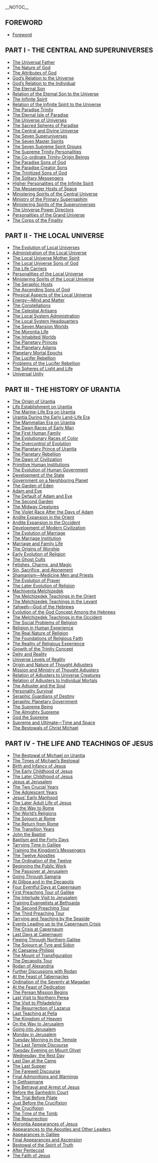 __NOTOC__

== FOREWORD ==

* [[The_Urantia_Book_Paper_0|Foreword]]
== PART I - THE CENTRAL AND SUPERUNIVERSES ==

* [[The_Urantia_Book_Paper_1|The Universal Father]]
* [[The_Urantia_Book_Paper_2|The Nature of God]]
* [[The_Urantia_Book_Paper_3|The Attributes of God]]
* [[The_Urantia_Book_Paper_4|God’s Relation to the Universe]]
* [[The_Urantia_Book_Paper_5|God’s Relation to the Individual]]
* [[The_Urantia_Book_Paper_6|The Eternal Son]]
* [[The_Urantia_Book_Paper_7|Relation of the Eternal Son to the Universe]]
* [[The_Urantia_Book_Paper_8|The Infinite Spirit]]
* [[The_Urantia_Book_Paper_9|Relation of the Infinite Spirit to the Universe]]
* [[The_Urantia_Book_Paper_10|The Paradise Trinity]]
* [[The_Urantia_Book_Paper_11|The Eternal Isle of Paradise]]
* [[The_Urantia_Book_Paper_12|The Universe of Universes]]
* [[The_Urantia_Book_Paper_13|The Sacred Spheres of Paradise]]
* [[The_Urantia_Book_Paper_14|The Central and Divine Universe]]
* [[The_Urantia_Book_Paper_15|The Seven Superuniverses]]
* [[The_Urantia_Book_Paper_16|The Seven Master Spirits]]
* [[The_Urantia_Book_Paper_17|The Seven Supreme Spirit Groups]]
* [[The_Urantia_Book_Paper_18|The Supreme Trinity Personalities]]
* [[The_Urantia_Book_Paper_19|The Co-ordinate Trinity-Origin Beings]]
* [[The_Urantia_Book_Paper_20|The Paradise Sons of God]]
* [[The_Urantia_Book_Paper_21|The Paradise Creator Sons]]
* [[The_Urantia_Book_Paper_22|The Trinitized Sons of God]]
* [[The_Urantia_Book_Paper_23|The Solitary Messengers]]
* [[The_Urantia_Book_Paper_24|Higher Personalities of the Infinite Spirit]]
* [[The_Urantia_Book_Paper_25|The Messenger Hosts of Space]]
* [[The_Urantia_Book_Paper_26|Ministering Spirits of the Central Universe]]
* [[The_Urantia_Book_Paper_27|Ministry of the Primary Supernaphim]]
* [[The_Urantia_Book_Paper_28|Ministering Spirits of the Superuniverses]]
* [[The_Urantia_Book_Paper_29|The Universe Power Directors]]
* [[The_Urantia_Book_Paper_30|Personalities of the Grand Universe]]
* [[The_Urantia_Book_Paper_31|The Corps of the Finality]]
== PART II - THE LOCAL UNIVERSE ==

* [[The_Urantia_Book_Paper_32|The Evolution of Local Universes]]
* [[The_Urantia_Book_Paper_33|Administration of the Local Universe]]
* [[The_Urantia_Book_Paper_34|The Local Universe Mother Spirit]]
* [[The_Urantia_Book_Paper_35|The Local Universe Sons of God]]
* [[The_Urantia_Book_Paper_36|The Life Carriers]]
* [[The_Urantia_Book_Paper_37|Personalities of the Local Universe]]
* [[The_Urantia_Book_Paper_38|Ministering Spirits of the Local Universe]]
* [[The_Urantia_Book_Paper_39|The Seraphic Hosts]]
* [[The_Urantia_Book_Paper_40|The Ascending Sons of God]]
* [[The_Urantia_Book_Paper_41|Physical Aspects of the Local Universe]]
* [[The_Urantia_Book_Paper_42|Energy—Mind and Matter]]
* [[The_Urantia_Book_Paper_43|The Constellations]]
* [[The_Urantia_Book_Paper_44|The Celestial Artisans]]
* [[The_Urantia_Book_Paper_45|The Local System Administration]]
* [[The_Urantia_Book_Paper_46|The Local System Headquarters]]
* [[The_Urantia_Book_Paper_47|The Seven Mansion Worlds]]
* [[The_Urantia_Book_Paper_48|The Morontia Life]]
* [[The_Urantia_Book_Paper_49|The Inhabited Worlds]]
* [[The_Urantia_Book_Paper_50|The Planetary Princes]]
* [[The_Urantia_Book_Paper_51|The Planetary Adams]]
* [[The_Urantia_Book_Paper_52|Planetary Mortal Epochs]]
* [[The_Urantia_Book_Paper_53|The Lucifer Rebellion]]
* [[The_Urantia_Book_Paper_54|Problems of the Lucifer Rebellion]]
* [[The_Urantia_Book_Paper_55|The Spheres of Light and Life]]
* [[The_Urantia_Book_Paper_56|Universal Unity]]
== PART III - THE HISTORY OF URANTIA ==

* [[The_Urantia_Book_Paper_57|The Origin of Urantia]]
* [[The_Urantia_Book_Paper_58|Life Establishment on Urantia]]
* [[The_Urantia_Book_Paper_59|The Marine-Life Era on Urantia]]
* [[The_Urantia_Book_Paper_60|Urantia During the Early Land-Life Era]]
* [[The_Urantia_Book_Paper_61|The Mammalian Era on Urantia]]
* [[The_Urantia_Book_Paper_62|The Dawn Races of Early Man]]
* [[The_Urantia_Book_Paper_63|The First Human Family]]
* [[The_Urantia_Book_Paper_64|The Evolutionary Races of Color]]
* [[The_Urantia_Book_Paper_65|The Overcontrol of Evolution]]
* [[The_Urantia_Book_Paper_66|The Planetary Prince of Urantia]]
* [[The_Urantia_Book_Paper_67|The Planetary Rebellion]]
* [[The_Urantia_Book_Paper_68|The Dawn of Civilization]]
* [[The_Urantia_Book_Paper_69|Primitive Human Institutions]]
* [[The_Urantia_Book_Paper_70|The Evolution of Human Government]]
* [[The_Urantia_Book_Paper_71|Development of the State]]
* [[The_Urantia_Book_Paper_72|Government on a Neighboring Planet]]
* [[The_Urantia_Book_Paper_73|The Garden of Eden]]
* [[The_Urantia_Book_Paper_74|Adam and Eve]]
* [[The_Urantia_Book_Paper_75|The Default of Adam and Eve]]
* [[The_Urantia_Book_Paper_76|The Second Garden]]
* [[The_Urantia_Book_Paper_77|The Midway Creatures]]
* [[The_Urantia_Book_Paper_78|The Violet Race After the Days of Adam]]
* [[The_Urantia_Book_Paper_79|Andite Expansion in the Orient]]
* [[The_Urantia_Book_Paper_80|Andite Expansion in the Occident]]
* [[The_Urantia_Book_Paper_81|Development of Modern Civilization]]
* [[The_Urantia_Book_Paper_82|The Evolution of Marriage]]
* [[The_Urantia_Book_Paper_83|The Marriage Institution]]
* [[The_Urantia_Book_Paper_84|Marriage and Family Life]]
* [[The_Urantia_Book_Paper_85|The Origins of Worship]]
* [[The_Urantia_Book_Paper_86|Early Evolution of Religion]]
* [[The_Urantia_Book_Paper_87|The Ghost Cults]]
* [[The_Urantia_Book_Paper_88|Fetishes, Charms, and Magic]]
* [[The_Urantia_Book_Paper_89|Sin, Sacrifice, and Atonement]]
* [[The_Urantia_Book_Paper_90|Shamanism—Medicine Men and Priests]]
* [[The_Urantia_Book_Paper_91|The Evolution of Prayer]]
* [[The_Urantia_Book_Paper_92|The Later Evolution of Religion]]
* [[The_Urantia_Book_Paper_93|Machiventa Melchizedek]]
* [[The_Urantia_Book_Paper_94|The Melchizedek Teachings in the Orient]]
* [[The_Urantia_Book_Paper_95|The Melchizedek Teachings in the Levant]]
* [[The_Urantia_Book_Paper_96|Yahweh—God of the Hebrews]]
* [[The_Urantia_Book_Paper_97|Evolution of the God Concept Among the Hebrews]]
* [[The_Urantia_Book_Paper_98|The Melchizedek Teachings in the Occident]]
* [[The_Urantia_Book_Paper_99|The Social Problems of Religion]]
* [[The_Urantia_Book_Paper_100|Religion in Human Experience]]
* [[The_Urantia_Book_Paper_101|The Real Nature of Religion]]
* [[The_Urantia_Book_Paper_102|The Foundations of Religious Faith]]
* [[The_Urantia_Book_Paper_103|The Reality of Religious Experience]]
* [[The_Urantia_Book_Paper_104|Growth of the Trinity Concept]]
* [[The_Urantia_Book_Paper_105|Deity and Reality]]
* [[The_Urantia_Book_Paper_106|Universe Levels of Reality]]
* [[The_Urantia_Book_Paper_107|Origin and Nature of Thought Adjusters]]
* [[The_Urantia_Book_Paper_108|Mission and Ministry of Thought Adjusters]]
* [[The_Urantia_Book_Paper_109|Relation of Adjusters to Universe Creatures]]
* [[The_Urantia_Book_Paper_110|Relation of Adjusters to Individual Mortals]]
* [[The_Urantia_Book_Paper_111|The Adjuster and the Soul]]
* [[The_Urantia_Book_Paper_112|Personality Survival]]
* [[The_Urantia_Book_Paper_113|Seraphic Guardians of Destiny]]
* [[The_Urantia_Book_Paper_114|Seraphic Planetary Government]]
* [[The_Urantia_Book_Paper_115|The Supreme Being]]
* [[The_Urantia_Book_Paper_116|The Almighty Supreme]]
* [[The_Urantia_Book_Paper_117|God the Supreme]]
* [[The_Urantia_Book_Paper_118|Supreme and Ultimate—Time and Space]]
* [[The_Urantia_Book_Paper_119|The Bestowals of Christ Michael]]
== PART IV - THE LIFE AND TEACHINGS OF JESUS ==

* [[The_Urantia_Book_Paper_120|The Bestowal of Michael on Urantia]]
* [[The_Urantia_Book_Paper_121|The Times of Michael’s Bestowal]]
* [[The_Urantia_Book_Paper_122|Birth and Infancy of Jesus]]
* [[The_Urantia_Book_Paper_123|The Early Childhood of Jesus]]
* [[The_Urantia_Book_Paper_124|The Later Childhood of Jesus]]
* [[The_Urantia_Book_Paper_125|Jesus at Jerusalem]]
* [[The_Urantia_Book_Paper_126|The Two Crucial Years]]
* [[The_Urantia_Book_Paper_127|The Adolescent Years]]
* [[The_Urantia_Book_Paper_128|Jesus’ Early Manhood]]
* [[The_Urantia_Book_Paper_129|The Later Adult Life of Jesus]]
* [[The_Urantia_Book_Paper_130|On the Way to Rome]]
* [[The_Urantia_Book_Paper_131|The World’s Religions]]
* [[The_Urantia_Book_Paper_132|The Sojourn at Rome]]
* [[The_Urantia_Book_Paper_133|The Return from Rome]]
* [[The_Urantia_Book_Paper_134|The Transition Years]]
* [[The_Urantia_Book_Paper_135|John the Baptist]]
* [[The_Urantia_Book_Paper_136|Baptism and the Forty Days]]
* [[The_Urantia_Book_Paper_137|Tarrying Time in Galilee]]
* [[The_Urantia_Book_Paper_138|Training the Kingdom’s Messengers]]
* [[The_Urantia_Book_Paper_139|The Twelve Apostles]]
* [[The_Urantia_Book_Paper_140|The Ordination of the Twelve]]
* [[The_Urantia_Book_Paper_141|Beginning the Public Work]]
* [[The_Urantia_Book_Paper_142|The Passover at Jerusalem]]
* [[The_Urantia_Book_Paper_143|Going Through Samaria]]
* [[The_Urantia_Book_Paper_144|At Gilboa and in the Decapolis]]
* [[The_Urantia_Book_Paper_145|Four Eventful Days at Capernaum]]
* [[The_Urantia_Book_Paper_146|First Preaching Tour of Galilee]]
* [[The_Urantia_Book_Paper_147|The Interlude Visit to Jerusalem]]
* [[The_Urantia_Book_Paper_148|Training Evangelists at Bethsaida]]
* [[The_Urantia_Book_Paper_149|The Second Preaching Tour]]
* [[The_Urantia_Book_Paper_150|The Third Preaching Tour]]
* [[The_Urantia_Book_Paper_151|Tarrying and Teaching by the Seaside]]
* [[The_Urantia_Book_Paper_152|Events Leading up to the Capernaum Crisis]]
* [[The_Urantia_Book_Paper_153|The Crisis at Capernaum]]
* [[The_Urantia_Book_Paper_154|Last Days at Capernaum]]
* [[The_Urantia_Book_Paper_155|Fleeing Through Northern Galilee]]
* [[The_Urantia_Book_Paper_156|The Sojourn at Tyre and Sidon]]
* [[The_Urantia_Book_Paper_157|At Caesarea-Philippi]]
* [[The_Urantia_Book_Paper_158|The Mount of Transfiguration]]
* [[The_Urantia_Book_Paper_159|The Decapolis Tour]]
* [[The_Urantia_Book_Paper_160|Rodan of Alexandria]]
* [[The_Urantia_Book_Paper_161|Further Discussions with Rodan]]
* [[The_Urantia_Book_Paper_162|At the Feast of Tabernacles]]
* [[The_Urantia_Book_Paper_163|Ordination of the Seventy at Magadan]]
* [[The_Urantia_Book_Paper_164|At the Feast of Dedication]]
* [[The_Urantia_Book_Paper_165|The Perean Mission Begins]]
* [[The_Urantia_Book_Paper_166|Last Visit to Northern Perea]]
* [[The_Urantia_Book_Paper_167|The Visit to Philadelphia]]
* [[The_Urantia_Book_Paper_168|The Resurrection of Lazarus]]
* [[The_Urantia_Book_Paper_169|Last Teaching at Pella]]
* [[The_Urantia_Book_Paper_170|The Kingdom of Heaven]]
* [[The_Urantia_Book_Paper_171|On the Way to Jerusalem]]
* [[The_Urantia_Book_Paper_172|Going into Jerusalem]]
* [[The_Urantia_Book_Paper_173|Monday in Jerusalem]]
* [[The_Urantia_Book_Paper_174|Tuesday Morning in the Temple]]
* [[The_Urantia_Book_Paper_175|The Last Temple Discourse]]
* [[The_Urantia_Book_Paper_176|Tuesday Evening on Mount Olivet]]
* [[The_Urantia_Book_Paper_177|Wednesday, the Rest Day]]
* [[The_Urantia_Book_Paper_178|Last Day at the Camp]]
* [[The_Urantia_Book_Paper_179|The Last Supper]]
* [[The_Urantia_Book_Paper_180|The Farewell Discourse]]
* [[The_Urantia_Book_Paper_181|Final Admonitions and Warnings]]
* [[The_Urantia_Book_Paper_182|In Gethsemane]]
* [[The_Urantia_Book_Paper_183|The Betrayal and Arrest of Jesus]]
* [[The_Urantia_Book_Paper_184|Before the Sanhedrin Court]]
* [[The_Urantia_Book_Paper_185|The Trial Before Pilate]]
* [[The_Urantia_Book_Paper_186|Just Before the Crucifixion]]
* [[The_Urantia_Book_Paper_187|The Crucifixion]]
* [[The_Urantia_Book_Paper_188|The Time of the Tomb]]
* [[The_Urantia_Book_Paper_189|The Resurrection]]
* [[The_Urantia_Book_Paper_190|Morontia Appearances of Jesus]]
* [[The_Urantia_Book_Paper_191|Appearances to the Apostles and Other Leaders]]
* [[The_Urantia_Book_Paper_192|Appearances in Galilee]]
* [[The_Urantia_Book_Paper_193|Final Appearances and Ascension]]
* [[The_Urantia_Book_Paper_194|Bestowal of the Spirit of Truth]]
* [[The_Urantia_Book_Paper_195|After Pentecost]]
* [[The_Urantia_Book_Paper_196|The Faith of Jesus]]
